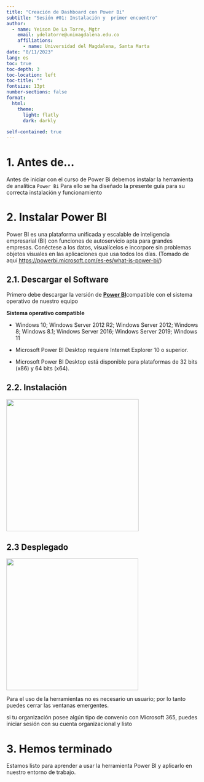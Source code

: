 ```yaml
---
title: "Creación de Dashboard con Power Bi"
subtitle: "Sesión #01: Instalación y  primer encuentro"
author: 
  - name: Yeison De La Torre, Mgtr
    email: ydelatorre@unimagdalena.edu.co
    affiliations:
      - name: Universidad del Magdalena, Santa Marta
date: "8/11/2023"
lang: es
toc: true
toc-depth: 3
toc-location: left
toc-title: ""
fontsize: 13pt
number-sections: false
format:
  html:
    theme:
      light: flatly
      dark: darkly
      
self-contained: true 
---
```


# 1. Antes de...

Antes de iniciar con el curso de Power Bi debemos instalar la herramienta de analítica `Power Bi` Para ello se ha diseñado la presente guía para su correcta instalación y funcionamiento

# 2. Instalar Power BI

Power BI es una plataforma unificada y escalable de inteligencia empresarial (BI) con funciones de autoservicio apta para grandes empresas. Conéctese a los datos, visualícelos e incorpore sin problemas objetos visuales en las aplicaciones que usa todos los días. (Tomado de aquí <https://powerbi.microsoft.com/es-es/what-is-power-bi/>)

## 2.1. Descargar el Software

Primero debe descargar la versión de [**Power BI**](https://www.microsoft.com/es-es/download/details.aspx?id=58494)compatible con el sistema operativo de nuestro equipo

**Sistema operativo compatible**

-   Windows 10; Windows Server 2012 R2; Windows Server 2012; Windows 8; Windows 8.1; Windows Server 2016; Windows Server 2019; Windows 11

-   Microsoft Power BI Desktop requiere Internet Explorer 10 o superior.

-   Microsoft Power BI Desktop está disponible para plataformas de 32 bits (x86) y 64 bits (x64).

## 2.2. Instalación

![](images/20230817_140345Edit%20(1).gif){fig-align="center" width="344"}

## 2.3 Desplegado

![](images/desplegado.gif){fig-align="center" width="343"}

Para el uso de la herramientas no es necesario un usuario; por lo tanto puedes cerrar las ventanas emergentes.

si tu organización posee algún tipo de convenio con Microsoft 365, puedes iniciar sesión con su cuenta organizacional y listo

# 3. Hemos terminado

Estamos listo para aprender a usar la herramienta Power BI y aplicarlo en nuestro entorno de trabajo.
